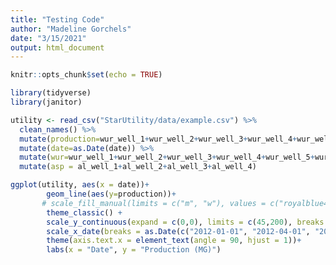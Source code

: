 ```yaml
---
title: "Testing Code"
author: "Madeline Gorchels"
date: "3/15/2021"
output: html_document
---
```


```r
knitr::opts_chunk$set(echo = TRUE)
```

```r
library(tidyverse)
library(janitor)
```


```r
utility <- read_csv("StarUtility/data/example.csv") %>% 
  clean_names() %>% 
  mutate(production=wur_well_1+wur_well_2+wur_well_3+wur_well_4+wur_well_5+wur_well_6+al_well_1+al_well_2+al_well_3+al_well_4+post_reservoir_meter+canyon_lake) %>% 
  mutate(date=as.Date(date)) %>% 
  mutate(wur=wur_well_1+wur_well_2+wur_well_3+wur_well_4+wur_well_5+wur_well_6) %>% 
  mutate(asp = al_well_1+al_well_2+al_well_3+al_well_4)
```



```r

ggplot(utility, aes(x = date))+
        geom_line(aes(y=production))+
       # scale_fill_manual(limits = c("m", "w"), values = c("royalblue4", "darkolivegreen4"), name = "Student Gender Preference", labels = c("Man", "Woman")) +
        theme_classic() +
        scale_y_continuous(expand = c(0,0), limits = c(45,200), breaks = seq(45,200, by = 10)) +
        scale_x_date(breaks = as.Date(c("2012-01-01", "2012-04-01", "2012-07-01", "2012-10-01", "2012-12-31"))) +
        theme(axis.text.x = element_text(angle = 90, hjust = 1))+
        labs(x = "Date", y = "Production (MG)") 

```
